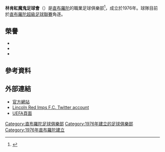 {{noteTA
|G1=Football
|T=zh-hant:林肯紅魔鬼 (足球隊); zh-hans:林肯红色小鬼 (足球队);
|1=zh-hant:紅魔鬼; zh-hans:红色小鬼
}}
{{Infobox football club
| clubname   = 林肯紅魔鬼
| image      =
| fullname   = 林肯紅魔鬼足球會<br> Lincoln Red Imps<br> Football Club
| founded    = {{Start date and age|df=yes|1976}}以藍色警棍
| ground     = [[維多利亞球場_(直布羅陀)|維多利亞球場]]<br />[[溫斯頓·丘吉爾大道|溫斯頓·丘吉爾大道]]
| capacity   = 5,000
| chairman   = Derek Alman
| manager    = [[Julio_César_Ribas|Julio César Ribas]]
| league     = [[直布羅陀國家足球聯賽|直布羅陀國家足球聯賽]]
| season     = 2021–22
| position   = 第 1 位
| website = http://lincolnredimpsfc.co.uk
| pattern_la1 = _givovasupporter1br
| pattern_b1 = _givovasupporter1br
| pattern_ra1 = _givovasupporter1br
| pattern_sh1 = 
| pattern_so1 = 
| leftarm1 = FF0000
| body1 = FF0000
| rightarm1 = FF0000
| shorts1 = ffffff
| socks1 = FF0000
| pattern_la2 = _givovarevolution18wr
| pattern_b2 = _givovarevolution18wr
| pattern_ra2 = _givovarevolution18wr
| pattern_sh2 = 
| leftarm2 = ffffff
| body2 = ffffff
| rightarm2 = ffffff
| shorts2 = FF0000
| socks2 = ffffff
}}
'''林肯紅魔鬼足球會'''（{{lang-en|'''Lincoln Red Imps F.C.'''}}）是[[直布羅陀|直布羅陀]]的職業足球俱樂部<ref>{{Cite news|last=Brookfield|first=Saul|date=2016-07-12|title=Lincoln Red Imps, the Gibraltar part-timers who embarrassed Celtic|language=en-GB|work=The Guardian|url=https://www.theguardian.com/football/2016/jul/12/lincoln-red-imps-gibraltar-celtic|access-date=2020-05-12|issn=0261-3077|archive-date=28 March 2020|archive-url=https://web.archive.org/web/20200328063051/https://www.theguardian.com/football/2016/jul/12/lincoln-red-imps-gibraltar-celtic|url-status=live}}</ref>，成立於1976年。球隊目前於[[直布羅陀超級足球聯賽|直布羅陀超級足球聯賽]]角逐。

== 榮譽 ==
*{{sport honours|[[直布羅陀超級足球聯賽|直布羅陀超級足球聯賽]]|26|1984–85, 1988–89, 1989–90, 1990–91, 1991–92, 1992–93, 1993–94, 2000–01, 2002–03, 2003–04, 2004–05, 2005–06, 2006–07, 2007–08, 2008–09, 2009–10, 2010–11, 2011–12, 2012–13, 2013–14, 2014–15, 2015–16, 2017–18, 2018–19, 2020–21, 2021–22}}
*{{sport honours|[[巨岩盃|巨岩盃]]|18|1985–86, 1988–89, 1989–90, 1992–93, 1993–94, 2001–02, 2003–04, 2004–05, 2005–06, 2006–07, 2007–08, 2008–09, 2009–10, 2010–11, 2013–14, 2014–15, 2015–16, 2020–21}}
*{{sport honours|[[直布羅陀高級聯賽盃|直布羅陀高級聯賽盃]]|18|1986–87, 1987–88, 1988–89, 1989–90, 1990–91, 1991–92, 1992–93, 1999–00, 2001–02, 2002–03, 2003–04, 2004–05, 2005–06, 2006–07, 2007–08, 2010–11, 2011–12, 2013–14}}

== 參考資料 ==
{{reflist}}

== 外部連結 ==
*[https://lincolnredimpsfc.co.uk 官方網站]
*[https://twitter.com/lincolnredimps Lincoln Red Imps F.C. Twitter account]
*[http://www.uefa.com/teamsandplayers/teams/club=2605572/profile/index.html UEFA頁面]

{{直布羅陀足球超級聯賽隊伍}}

[[Category:直布羅陀足球俱樂部|Category:直布羅陀足球俱樂部]]
[[Category:1976年建立的足球俱樂部|Category:1976年建立的足球俱樂部]]
[[Category:1976年直布羅陀建立|Category:1976年直布羅陀建立]]